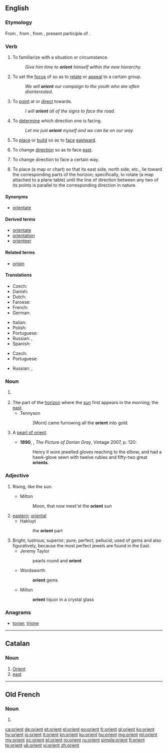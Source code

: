 {{also|Orient}}
==English==

===Etymology===
From {{etyl|enm|en}} {{term|orient|lang=enm}}, from {{etyl|fro|en}} {{term|orient|lang=fro}}, from {{etyl|la|en}} {{term|oriens||rising; as a noun, the quarter where the sun rises, the east, day|lang=la}}, present participle of {{term|oriri||to rise}}.

===Verb===
{{en-verb}}

# {{context|transitive|lang=en}} To familiarize with a situation or circumstance.
#: ''Give him time to '''orient''' himself within the new hierarchy.''
# {{context|transitive|figurative|lang=en}} To set the [[focus]] of so as to [[relate]] or [[appeal]] to a certain group.
#: ''We will '''orient''' our campaign to the youth who are often disinterested.''
# {{context|transitive|lang=en}} To [[point]] at or [[direct]] towards.
#: ''I will '''orient''' all of the signs to face the road.''
# {{context|transitive|lang=en}} To [[determine]] which direction one is facing.
#: ''Let me just '''orient''' myself and we can be on our way.''
# {{context|transitive|lang=en}} To [[place]] or [[build]] so as to [[face]] [[eastward]].
# {{context|intransitive|lang=en}} To change [[direction]] so as to face [[east]].
# {{context|by extension|lang=en}} To change direction to face a certain way.
# {{cx|transitive|lang=en}} To place (a map or chart) so that its east side, north side, etc., lie toward the corresponding parts of the horizon; {{cx|surveying|lang=en}} specifically, to rotate (a map attached to a plane table) until the line of direction between any two of its points is parallel to the corresponding direction in nature.

====Synonyms====
* [[orientate]] {{qualifier|UK}}

====Derived terms====
{{der-top|}}
* [[orientate]] {{qualifier|UK}}
* [[orientation]]
* [[orienteer]]
{{der-bottom}}

====Related terms====
{{rel-top|}}
* [[origin]]
{{rel-bottom}}

====Translations====
{{trans-top|to familiarize with a situation or circumstance}}
* Czech: {{t|cs|orientovat|alt=orientovat se}}
* Danish: {{t|da|orientere|alt=orientere sig}}
* Dutch: {{t|nl|oriënteren|alt=zich oriënteren}}
* Faroese: {{t|fo|ætta seg}} {{qualifier|rare, literary}}
* French: {{t+|fr|orienter|alt=s'orienter}}
* German: {{t+|de|orientieren|alt=sich orientieren}}
{{trans-mid}}
* Italian: {{t|it|orientarsi}}
* Polish: {{t|pl|orientować się}}
* Portuguese: {{t|pt|orientar}}
* Russian: {{t+|ru|ориенти́роваться|impf}}, {{t+|ru|сориенти́роваться|pf}}
* Spanish: {{t|es|orientar|alt=orientarse}}
{{trans-bottom}}

{{trans-top|to set the focus of so as to relate or appeal to a certain group}}
* Czech: {{t|cs|orientovat}}
* Portuguese: {{t|pt|orientar}}
{{trans-mid}}
* Russian: {{t+|ru|ориенти́ровать|impf}}, {{t+|ru|сориенти́ровать|pf}}
{{trans-bottom}}

{{checktrans-top}}
{{trans-mid}}
{{trans-bottom}}

===Noun===
{{en-noun}}

# {{alternative case form of|Orient|lang=en}} {{defdate|from 14th c.}}
# The part of the [[horizon]] where the [[sun]] first appears in the morning; the [[east]].
#* Tennyson
#*: [Morn] came furrowing all the '''orient''' into gold.
# {{context|obsolete|lang=en}} A [[pearl of orient]]. {{defdate|19th c.}}
#* '''1890''', {{w|Oscar Wilde}}, ''The Picture of Dorian Gray'', Vintage 2007, p. 120:
#*: Henry II wore jewelled gloves reaching to the elbow, and had a hawk-glove sewn with twelve rubies and fifty-two great '''orients'''.
#: {{rfquotek|Carlyle}}

===Adjective===
{{en-adj|-}}

# {{context|obsolete|poetic|lang=en}} Rising, like the sun.
#* Milton
#*: Moon, that now meet'st the '''orient''' sun
# [[eastern]]; [[oriental]]
#* Hakluyt
#*: the '''orient''' part
# Bright; lustrous; superior; pure; perfect; pellucid; used of gems and also figuratively, because the most perfect jewels are found in the East.
#* Jeremy Taylor
#*: pearls round and '''orient'''
#* Wordsworth
#*: '''orient''' gems
#* Milton
#*: '''orient''' liquor in a crystal glass

===Anagrams===
* [[tonier#English|tonier]], [[trione#English|trione]]

----

==Catalan==

===Noun===
{{ca-noun|m}}

# [[Orient]]
# [[east]]

----

==Old French==

===Noun===
{{fro-noun|m|-}}

# {{alternative form of|oriant|lang=fro}}

[[ca:orient]]
[[de:orient]]
[[et:orient]]
[[el:orient]]
[[eo:orient]]
[[fr:orient]]
[[gl:orient]]
[[ko:orient]]
[[hy:orient]]
[[io:orient]]
[[it:orient]]
[[kn:orient]]
[[ku:orient]]
[[hu:orient]]
[[mg:orient]]
[[ml:orient]]
[[my:orient]]
[[oc:orient]]
[[pl:orient]]
[[ro:orient]]
[[ru:orient]]
[[simple:orient]]
[[fi:orient]]
[[te:orient]]
[[uk:orient]]
[[vi:orient]]
[[zh:orient]]